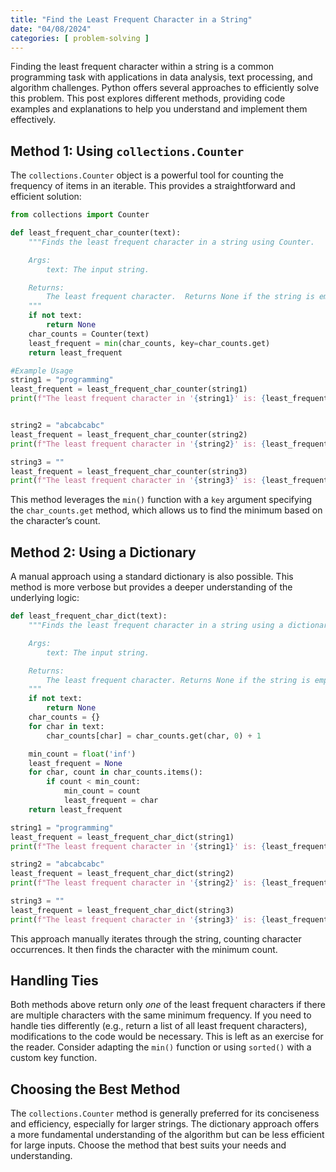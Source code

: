 ```yaml
---
title: "Find the Least Frequent Character in a String"
date: "04/08/2024"
categories: [ problem-solving ]
---
```



Finding the least frequent character within a string is a common programming task with applications in data analysis, text processing, and algorithm challenges.  Python offers several approaches to efficiently solve this problem. This post explores different methods, providing code examples and explanations to help you understand and implement them effectively.

## Method 1: Using `collections.Counter`

The `collections.Counter` object is a powerful tool for counting the frequency of items in an iterable. This provides a straightforward and efficient solution:

```python
from collections import Counter

def least_frequent_char_counter(text):
    """Finds the least frequent character in a string using Counter.

    Args:
        text: The input string.

    Returns:
        The least frequent character.  Returns None if the string is empty.
    """
    if not text:
        return None
    char_counts = Counter(text)
    least_frequent = min(char_counts, key=char_counts.get)
    return least_frequent

#Example Usage
string1 = "programming"
least_frequent = least_frequent_char_counter(string1)
print(f"The least frequent character in '{string1}' is: {least_frequent}") #Output: The least frequent character in 'programming' is: g


string2 = "abcabcabc"
least_frequent = least_frequent_char_counter(string2)
print(f"The least frequent character in '{string2}' is: {least_frequent}") #Output: The least frequent character in 'abcabcabc' is: a

string3 = ""
least_frequent = least_frequent_char_counter(string3)
print(f"The least frequent character in '{string3}' is: {least_frequent}") #Output: The least frequent character in '' is: None

```

This method leverages the `min()` function with a `key` argument specifying the `char_counts.get` method,  which allows us to find the minimum based on the character's count.


## Method 2: Using a Dictionary

A manual approach using a standard dictionary is also possible. This method is more verbose but provides a deeper understanding of the underlying logic:

```python
def least_frequent_char_dict(text):
    """Finds the least frequent character in a string using a dictionary.

    Args:
        text: The input string.

    Returns:
        The least frequent character. Returns None if the string is empty.
    """
    if not text:
        return None
    char_counts = {}
    for char in text:
        char_counts[char] = char_counts.get(char, 0) + 1

    min_count = float('inf')
    least_frequent = None
    for char, count in char_counts.items():
        if count < min_count:
            min_count = count
            least_frequent = char
    return least_frequent

string1 = "programming"
least_frequent = least_frequent_char_dict(string1)
print(f"The least frequent character in '{string1}' is: {least_frequent}")

string2 = "abcabcabc"
least_frequent = least_frequent_char_dict(string2)
print(f"The least frequent character in '{string2}' is: {least_frequent}")

string3 = ""
least_frequent = least_frequent_char_dict(string3)
print(f"The least frequent character in '{string3}' is: {least_frequent}")
```

This approach manually iterates through the string, counting character occurrences. It then finds the character with the minimum count.


## Handling Ties

Both methods above return only *one* of the least frequent characters if there are multiple characters with the same minimum frequency.  If you need to handle ties differently (e.g., return a list of all least frequent characters), modifications to the code would be necessary.  This is left as an exercise for the reader.  Consider adapting the `min()` function or using `sorted()` with a custom key function.


## Choosing the Best Method

The `collections.Counter` method is generally preferred for its conciseness and efficiency, especially for larger strings. The dictionary approach offers a more fundamental understanding of the algorithm but can be less efficient for large inputs.  Choose the method that best suits your needs and understanding.


